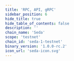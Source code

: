 ```yaml
---
title: 'RPC, API, gRPC'
sidebar_position: 6
hide_title: true
hide_table_of_contents: false
description: ''
chain_name: 'Seda'
scope: 'testnet'
chain_id: 'seda-1-testnet'
binary_version: '1.0.0-rc.2'
icon_url: 'seda-icon.svg'
---
```



<PageTitle
  iconUrl="img/seda-icon.svg"
  title="Seda Public Endpoints"
  chainId="seda-1-testnet"
  version="1.0.0-rc.2"
/>

<Endpoints
  api="https://seda-t-api.noders.services"
  rpc="https://seda-t-rpc.noders.services"
  grpc="https://seda-t-grpc.noders.services:443"
  jsonRpc=""
/>
